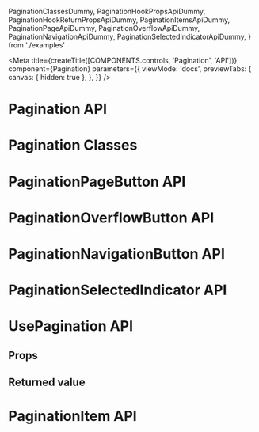   PaginationClassesDummy,
  PaginationHookPropsApiDummy,
  PaginationHookReturnPropsApiDummy,
  PaginationItemsApiDummy,
  PaginationPageApiDummy,
  PaginationOverflowApiDummy,
  PaginationNavigationApiDummy,
  PaginationSelectedIndicatorApiDummy,
} from './examples'

<Meta
  title={createTitle([COMPONENTS.controls, 'Pagination', 'API'])}
  component={Pagination}
  parameters={{
    viewMode: 'docs',
    previewTabs: {
      canvas: { hidden: true },
    },
  }}
/>

# Pagination API

<ArgsTable of={Pagination} exclude="placeholder" />

# Pagination Classes

<ArgsTable of={PaginationClassesDummy} />

# PaginationPageButton API

<ArgsTable of={PaginationPageApiDummy} exclude="placeholder" />

# PaginationOverflowButton API

<ArgsTable of={PaginationOverflowApiDummy} exclude="placeholder" />

# PaginationNavigationButton API

<ArgsTable of={PaginationNavigationApiDummy} exclude="placeholder" />

# PaginationSelectedIndicator API

<ArgsTable of={PaginationSelectedIndicatorApiDummy} />

# UsePagination API

## Props

<ArgsTable of={PaginationHookPropsApiDummy} />

## Returned value

<ArgsTable of={PaginationHookReturnPropsApiDummy} />

# PaginationItem API

<ArgsTable of={PaginationItemsApiDummy} />
